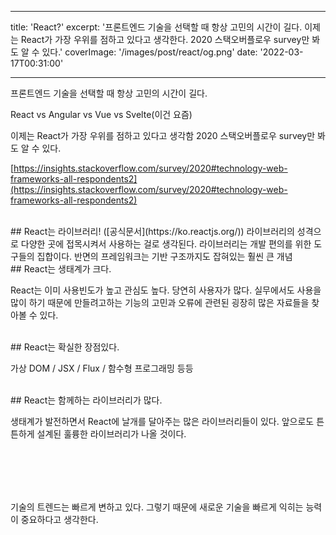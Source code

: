 
---

title: 'React?'
excerpt: '프론트엔드 기술을 선택할 때 항상 고민의 시간이 길다. 이제는 React가 가장 우위를 점하고 있다고 생각한다. 2020 스택오버플로우 survey만 봐도 알 수 있다.'
coverImage: '/images/post/react/og.png'
date: '2022-03-17T00:31:00'

---

프론트엔드 기술을 선택할 때 항상 고민의 시간이 길다.

React vs Angular vs Vue vs Svelte(이건 요즘)

이제는 React가 가장 우위를 점하고 있다고 생각함
2020 스택오버플로우 survey만 봐도 알 수 있다.

[https://insights.stackoverflow.com/survey/2020#technology-web-frameworks-all-respondents2](https://insights.stackoverflow.com/survey/2020#technology-web-frameworks-all-respondents2)

<LinkPreview href="https://insights.stackoverflow.com/survey/2020#technology-web-frameworks-all-respondents2" />

<br />
## React는 라이브러리! ([공식문서](https://ko.reactjs.org/)) 라이브러리의 성격으로
다양한 곳에 접목시켜서 사용하는 걸로 생각된다. 라이브러리는 개발 편의를 위한 도구들의
집합이다. 반면의 프레임워크는 기반 구조까지도 잡혀있는 훨씬 큰 개념
<br />
## React는 생태계가 크다.

React는 이미 사용빈도가 높고 관심도 높다. 당연히 사용자가 많다. 실무에서도 사용을 많이 하기 때문에 만들려고하는 기능의 고민과 오류에 관련된 굉장히 많은 자료들을 찾아볼 수 있다.

<br />
## React는 확실한 장점있다.

가상 DOM / JSX / Flux / 함수형 프로그래밍 등등

<br />
## React는 함께하는 라이브러리가 많다.

생태계가 발전하면서 React에 날개를 달아주는 많은 라이브러리들이 있다. 앞으로도 튼튼하게 설계된 훌륭한 라이브러리가 나올 것이다.

## <br/><br/>

기술의 트렌드는 빠르게 변하고 있다. 그렇기 때문에 새로운 기술을 빠르게 익히는 능력이 중요하다고 생각한다.
